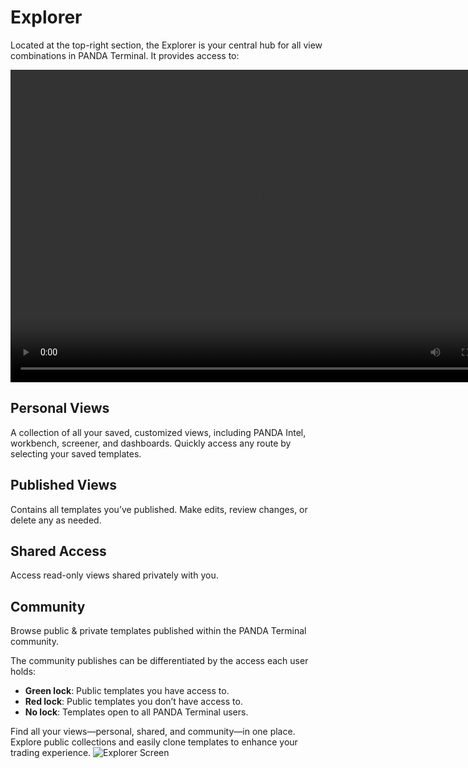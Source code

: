 # Explorer

Located at the top-right section, the Explorer is your central hub for all view combinations in PANDA Terminal. It provides access to:

<video width="800" height="500" autoPlay loop>
  <source
    src="https://panda-website-static.s3.us-east-2.amazonaws.com/user-onboarding/Video_15.mov"
    type="video/mp4"
  ></source>
</video>

## Personal Views

A collection of all your saved, customized views, including PANDA Intel, workbench, screener, and dashboards. Quickly access any route by selecting your saved templates.

## Published Views

Contains all templates you’ve published. Make edits, review changes, or delete any as needed.

## Shared Access

Access read-only views shared privately with you.

## Community

Browse public & private templates published within the PANDA Terminal community.

The community publishes can be differentiated by the access each user holds:

- **Green lock**: Public templates you have access to.
- **Red lock**: Public templates you don’t have access to.
- **No lock**: Templates open to all PANDA Terminal users.

Find all your views—personal, shared, and community—in one place. Explore public collections and easily clone templates to enhance your trading experience.
![Explorer Screen](./../../assets/images/explorer-1.avif)
